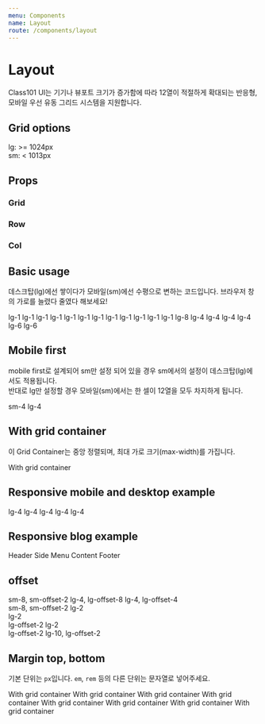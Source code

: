 ```yaml
---
menu: Components
name: Layout
route: /components/layout
---
```



# Layout

Class101 UI는 기기나 뷰포트 크기가 증가함에 따라 12열이 적절하게 확대되는 반응형, 모바일 우선 유동 그리드 시스템을 지원합니다.

## Grid options

lg: >= 1024px <br />
sm: < 1013px

## Props

### Grid

<PropsTable of={Grid} />

### Row

<PropsTable of={Row} />

### Col

<PropsTable of={Col} />

## Basic usage

데스크탑(lg)에선 쌓이다가 모바일(sm)에선 수평으로 변하는 코드입니다. 브라우저 창의 가로를 늘렸다 줄였다 해보세요!

<Playground>
  <Row>
    <Col lg={ 1 }>lg-1</Col>
    <Col lg={ 1 }>lg-1</Col>
    <Col lg={ 1 }>lg-1</Col>
    <Col lg={ 1 }>lg-1</Col>
    <Col lg={ 1 }>lg-1</Col>
    <Col lg={ 1 }>lg-1</Col>
    <Col lg={ 1 }>lg-1</Col>
    <Col lg={ 1 }>lg-1</Col>
    <Col lg={ 1 }>lg-1</Col>
    <Col lg={ 1 }>lg-1</Col>
    <Col lg={ 1 }>lg-1</Col>
    <Col lg={ 1 }>lg-1</Col>
  </Row>
  <Row>
    <Col lg={ 8 }>lg-8</Col>
    <Col lg={ 4 }>lg-4</Col>
  </Row>
  <Row>
    <Col lg={ 4 }>lg-4</Col>
    <Col lg={ 4 }>lg-4</Col>
    <Col lg={ 4 }>lg-4</Col>
  </Row>
  <Row>
    <Col lg={ 6 }>lg-6</Col>
    <Col lg={ 6 }>lg-6</Col>
  </Row>
</Playground>

## Mobile first

mobile first로 설계되어 sm만 설정 되어 있을 경우 sm에서의 설정이 데스크탑(lg)에서도 적용됩니다.  
반대로 lg만 설정할 경우 모바일(sm)에서는 한 셀이 12열을 모두 차지하게 됩니다.

<Playground>
  <Row>
    <Col sm={ 4 }>sm-4</Col>
  </Row>
  <Row>
    <Col lg={ 4 }>lg-4</Col>
  </Row>
</Playground>

## With grid container

이 Grid Container는 중앙 정렬되며, 최대 가로 크기(max-width)를 가집니다.

<Playground>
  <Grid>
    <Row>
      <Col lg={ 12 }>With grid container</Col>
    </Row>
  </Grid>
</Playground>

## Responsive mobile and desktop example

<Playground>
  <Row>
    <Col lg={ 8 } sm={ 12 }>lg-4</Col>
    <Col lg={ 4 } sm={ 6 }>lg-4</Col>
  </Row>
  <Row>
    <Col lg={ 4 } sm={ 6 }>lg-4</Col>
    <Col lg={ 4 } sm={ 6 }>lg-4</Col>
    <Col lg={ 4 } sm={ 6 }>lg-4</Col>
  </Row>
</Playground>

## Responsive blog example

<Playground>
  <Grid>
    <Row>
      <Col lg={ 12 } sm={ 12 }>Header</Col>
    </Row>
    <Row>
      <Col style={{ height: 100 }} lg={ 4 } sm={ 12 }>Side Menu</Col>
      <Col style={{ height: 300 }} lg={ 8 } sm={ 12 }>Content</Col>
    </Row>
    <Row>
      <Col lg={ 12 } sm={ 12 }>Footer</Col>
    </Row>
  </Grid>
</Playground>

## offset

<Playground>
  <Grid>
    <Row>
      <Col sm={ 8 } smOffset={ 2 }>
        sm-8, sm-offset-2
      </Col>
    </Row>
    <Row>
      <Col lg={ 4 } lgOffset={ 8 }>
        lg-4, lg-offset-8
      </Col>
    </Row>
    <Row>
      <Col lg={ 4 } sm={ 8 } lgOffset={ 4 } smOffset={ 2 }>
        lg-4, lg-offset-4<br/>
        sm-8, sm-offset-2
      </Col>
    </Row>
    <Row>
      <Col lg={ 2 }>
        lg-2<br/>
      </Col>
      <Col lg={ 2 } lgOffset={ 2 }>
        lg-2<br/>
        lg-offset-2
      </Col>
      <Col lg={ 2 } lgOffset={ 2 }>
        lg-2<br/>
        lg-offset-2
      </Col>
    </Row>
    <Row>
      <Col lg={ 10 } lgOffset={ 2 }>lg-10, lg-offset-2</Col>
    </Row>
  </Grid>
</Playground>

## Margin top, bottom

기본 단위는 `px`입니다. `em`, `rem` 등의 다른 단위는 문자열로 넣어주세요.

<Playground>
  <Grid>
    <Row>
      <Col lg={ 12 }>With grid container</Col>
    </Row>
  </Grid>
  <Grid marginTop={ 24 }>
    <Row>
      <Col lg={ 12 }>With grid container</Col>
    </Row>
  </Grid>
  <Grid marginTop={ '2em' } marginBottom={ '2em' }>
    <Row>
      <Col lg={ 12 }>With grid container</Col>
    </Row>
  </Grid>
  <Grid>
    <Row>
      <Col lg={ 12 }>With grid container</Col>
    </Row>
  </Grid>
</Playground>

<Playground>
  <Row>
    <Col lg={ 12 }>With grid container</Col>
  </Row>
  <Row marginTop={ 24 }>
    <Col lg={ 12 }>With grid container</Col>
  </Row>
  <Row marginTop={ '2em' } marginBottom={ '2em' }>
    <Col lg={ 12 }>With grid container</Col>
  </Row>
  <Row>
    <Col lg={ 12 }>With grid container</Col>
  </Row>
</Playground>